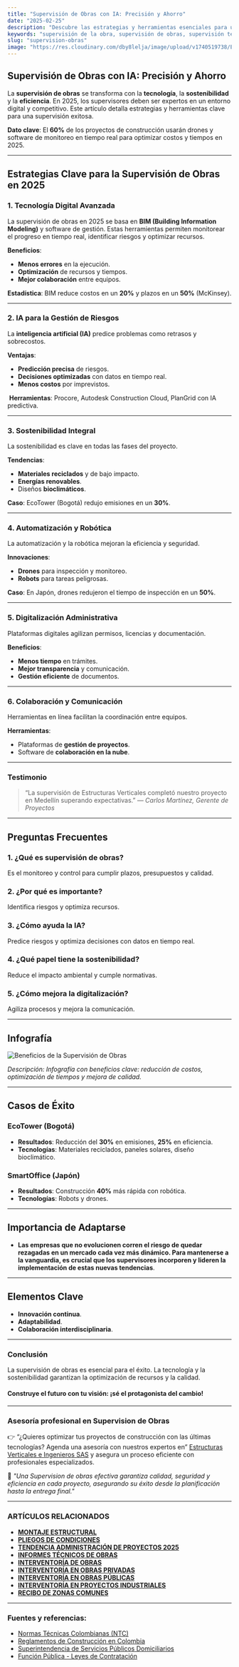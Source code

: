 ```yaml
---
title: "Supervisión de Obras con IA: Precisión y Ahorro"
date: "2025-02-25"
description: "Descubre las estrategias y herramientas esenciales para una supervisión eficiente de obras en 2025. Optimiza tus proyectos con tecnología avanzada."
keywords: "supervisión de la obra, supervisión de obras, supervisión técnica de obra, consultoria de obras, interventoria de obras, supervisor técnico de obra, supervisión de construcción, supervisión administrativa de obra, gestión de obras, planificación de proyectos de construcción, construcción eficiente, construcción sostenible, construcción 2025, gestión de riesgos en construcción, digitalización en la construcción, innovación en construcción, automatización y robótica en obras, drones para supervisión de obras, software para gestión de obras, herramientas digitales para la construcción, inteligencia artificial en construcción, tecnologías para supervisión de proyectos"
slug: "supervision-obras"
image: "https://res.cloudinary.com/dby8lelja/image/upload/v1740519738/Estructuras%20Verticales%20e%20Ingenieros%20SAS/Imagenes%20Blog/Supervisi%C3%B3n_de_Obras_con_IA_Precisi%C3%B3n_y_Ahorro_bgqjam.webp"
---
```


## Supervisión de Obras con IA: Precisión y Ahorro

La **supervisión de obras** se transforma con la **tecnología**, la **sostenibilidad** y la **eficiencia**. En 2025, los supervisores deben ser expertos en un entorno digital y competitivo. Este artículo detalla estrategias y herramientas clave para una supervisión exitosa.

 **Dato clave**: El **60%** de los proyectos de construcción usarán drones y software de monitoreo en tiempo real para optimizar costos y tiempos en 2025.

---

## Estrategias Clave para la Supervisión de Obras en 2025

### 1. **Tecnología Digital Avanzada**

La supervisión de obras en 2025 se basa en **BIM (Building Information Modeling)** y software de gestión. Estas herramientas permiten monitorear el progreso en tiempo real, identificar riesgos y optimizar recursos.

**Beneficios**:

* **Menos errores** en la ejecución.
* **Optimización** de recursos y tiempos.
* **Mejor colaboración** entre equipos.

 **Estadística**: BIM reduce costos en un **20%** y plazos en un **50%** (McKinsey).

---

### 2. **IA para la Gestión de Riesgos**

La **inteligencia artificial (IA)** predice problemas como retrasos y sobrecostos.

**Ventajas**:

* **Predicción precisa** de riesgos.
* **Decisiones optimizadas** con datos en tiempo real.
* **Menos costos** por imprevistos.

️ **Herramientas**: Procore, Autodesk Construction Cloud, PlanGrid con IA predictiva.

---

### 3. **Sostenibilidad Integral**

La sostenibilidad es clave en todas las fases del proyecto.

**Tendencias**:

* **Materiales reciclados** y de bajo impacto.
* **Energías renovables**.
* Diseños **bioclimáticos**.

 **Caso**: EcoTower (Bogotá) redujo emisiones en un **30%**.

---

### 4. **Automatización y Robótica**

La automatización y la robótica mejoran la eficiencia y seguridad.

**Innovaciones**:

* **Drones** para inspección y monitoreo.
* **Robots** para tareas peligrosas.

 **Caso**: En Japón, drones redujeron el tiempo de inspección en un **50%**.

---

### 5. **Digitalización Administrativa**

Plataformas digitales agilizan permisos, licencias y documentación.

**Beneficios**:

* **Menos tiempo** en trámites.
* **Mejor transparencia** y comunicación.
* **Gestión eficiente** de documentos.

---

### 6. **Colaboración y Comunicación**

Herramientas en línea facilitan la coordinación entre equipos.

**Herramientas**:

* Plataformas de **gestión de proyectos**.
* Software de **colaboración en la nube**.

---

### Testimonio

> “La supervisión de Estructuras Verticales completó nuestro proyecto en Medellín superando expectativas.” — *Carlos Martínez, Gerente de Proyectos*

---

## Preguntas Frecuentes

### 1. ¿Qué es supervisión de obras?

Es el monitoreo y control para cumplir plazos, presupuestos y calidad.

### 2. ¿Por qué es importante?

Identifica riesgos y optimiza recursos.

### 3. ¿Cómo ayuda la IA?

Predice riesgos y optimiza decisiones con datos en tiempo real.

### 4. ¿Qué papel tiene la sostenibilidad?

Reduce el impacto ambiental y cumple normativas.

### 5. ¿Cómo mejora la digitalización?

Agiliza procesos y mejora la comunicación.

---

## Infografía

![Beneficios de la Supervisión de Obras](https://res.cloudinary.com/dby8lelja/image/upload/v1740519976/Estructuras%20Verticales%20e%20Ingenieros%20SAS/Imagenes%20Blog/Supervisi%C3%B3n_de_Obras_con_IA_infografia_gls9nn.webp)

*Descripción: Infografía con beneficios clave: reducción de costos, optimización de tiempos y mejora de calidad.*

---

## Casos de Éxito

### **EcoTower (Bogotá)**

* **Resultados**: Reducción del **30%** en emisiones, **25%** en eficiencia.
* **Tecnologías**: Materiales reciclados, paneles solares, diseño bioclimático.

### **SmartOffice (Japón)**

* **Resultados**: Construcción **40%** más rápida con robótica.
* **Tecnologías**: Robots y drones.

---

## Importancia de Adaptarse

* **Las empresas que no evolucionen corren el riesgo de quedar rezagadas en un mercado cada vez más dinámico. Para mantenerse a la vanguardia, es crucial que los supervisores incorporen y lideren la implementación de estas nuevas tendencias**.
---

## Elementos Clave

* **Innovación continua**.
* **Adaptabilidad**.
* **Colaboración interdisciplinaria**.

---

### Conclusión

La supervisión de obras es esencial para el éxito. La tecnología y la sostenibilidad garantizan la optimización de recursos y la calidad.

 #### Construye el futuro con tu visión: ¡sé el protagonista del cambio!

---

### Asesoría profesional en Supervision de Obras

👉 “¿Quieres optimizar tus proyectos de construcción con las últimas tecnologías? Agenda una asesoría con nuestros expertos en” [Estructuras Verticales e Ingenieros SAS](https://www.estructurasverticales.com/) y asegura un proceso eficiente con profesionales especializados.

📢 *"Una Supervision de obras efectiva garantiza calidad, seguridad y eficiencia en cada proyecto, asegurando su éxito desde la planificación hasta la entrega final."*

---

###  ARTÍCULOS RELACIONADOS

- **[MONTAJE ESTRUCTURAL](https://www.estructurasverticales.com/blog/montaje-estructural-construccion)**  
- **[PLIEGOS DE CONDICIONES](https://www.estructurasverticales.com/blog/elaboracion-pliegos-condiciones)**  
- **[TENDENCIA ADMINISTRACIÓN DE PROYECTOS 2025](https://www.estructurasverticales.com/blog/administracion-proyectos-construccion)**  
- **[INFORMES TÉCNICOS DE OBRAS](https://www.estructurasverticales.com/blog/informes-tecnicos-obras)**  
- **[INTERVENTORÍA DE OBRAS](https://www.estructurasverticales.com/blog/interventoria-obras-colombia)**  
- **[INTERVENTORÍA EN OBRAS PRIVADAS](https://www.estructurasverticales.com/blog/interventoria-obras-privadas)**  
- **[INTERVENTORÍA EN OBRAS PÚBLICAS](https://www.estructurasverticales.com/blog/interventoria-obras-publicas)**  
- **[INTERVENTORÍA EN PROYECTOS INDUSTRIALES](https://www.estructurasverticales.com/blog/interventoria-proyectos-industriales)**  
- **[RECIBO DE ZONAS COMUNES](https://www.estructurasverticales.com/blog/recibo-zonas-comunes-ph)**  


---

###  **Fuentes y referencias:**

* [Normas Técnicas Colombianas (NTC)](https://www.icontec.org/)
* [Reglamentos de Construcción en Colombia](https://www.minvivienda.gov.co/)
* [Superintendencia de Servicios Públicos Domiciliarios](https://www.superservicios.gov.co/)
* [Función Pública - Leyes de Contratación](https://www.funcionpublica.gov.co/)